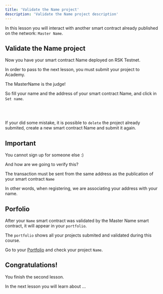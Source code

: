 ```yaml
---
title: 'Validate the Name project'
description: 'Validate the Name project description'
---
```


In this lesson you will interact with another smart contract already published on the network: `Master Name`.

## Validate the Name project

Now you have your smart contract Name deployed on RSK Testnet.

In order to pass to the next lesson, you must submit your project to Academy.

The MasterName is the judge! 

So fill your name and the address of your smart contract Name, and click in 
`Set name`.

<br/>
<MasterName />
<br/>

If your did some mistake, it is possible to `delete` the project already submited, 
create a new smart contract Name and submit it again.

## Important

You cannot sign up for someone else :)

And how are we going to verify this?

The transaction must be sent from the same address as the publication of your smart contract `Name`

In other words, when registering, we are associating your address with your name.

## Porfolio

After your `Name` smart contract was validated by the Master Name smart contract,
it will appear in your `portfolio`.

The `portfolio` shows all your projects submited and validated during this course.

Go to your [Portfolio](/portfolio) 
and check your project `Name`.


## Congratulations!

You finish the second lesson.

In the next lesson you will learn about ...

